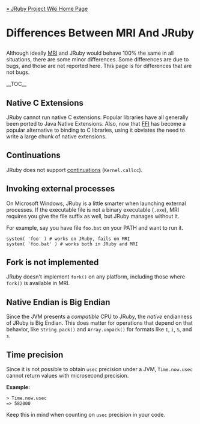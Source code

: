 [[Home|&raquo; JRuby Project Wiki Home Page]]
<h1>Differences Between MRI And JRuby</h1>
Although ideally [http://en.wikipedia.org/wiki/Ruby_MRI MRI] and JRuby would behave 100% the same in all situations, there are some minor differences. Some differences are due to bugs, and those are not reported here. This page is for differences that are not bugs.

__TOC__

== Native C Extensions==
JRuby cannot run native C extensions.  Popular libraries have all generally been ported to Java Native Extensions.  Also, now that [http://kenai.com/projects/ruby-ffi/pages/Home FFI] has become a popular alternative to binding to C libraries, using it obviates the need to write a large chunk of native extensions.

== Continuations ==
JRuby does not support [http://www.intertwingly.net/blog/2005/04/13/Continuations-for-Curmudgeons continuations] (<tt>Kernel.callcc</tt>).

== Invoking external processes ==
On Microsoft Windows, JRuby is a little smarter when launching external processes. If the executable file is not a binary executable (<tt>.exe</tt>), MRI requires you give the file suffix as well, but JRuby manages without it.

For example, say you have file <tt>foo.bat</tt> on your PATH and want to run it. 

 system( 'foo' ) # works on JRuby, fails on MRI
 system( 'foo.bat' ) # works both in JRuby and MRI

== Fork is not implemented ==
JRuby doesn't implement <tt>fork()</tt> on any platform, including those where <tt>fork()</tt> is available in MRI.

== Native Endian is Big Endian ==
Since the JVM presents a ''compatible'' CPU to JRuby, the ''native'' endianness of JRuby is Big Endian. This does matter for operations that depend on that behavior, like <tt>String.pack()</tt> and <tt>Array.unpack()</tt> for formats like <tt> I</tt>, <tt> i</tt>, <tt> S</tt>, and <tt> s</tt>.

== Time precision ==
Since it is not possible to obtain <tt>usec</tt> precision under a JVM, <tt>Time.now.usec</tt> cannot return values with microsecond precision.

'''Example:'''

 > Time.now.usec
 => 582000

Keep this in mind when counting on <tt>usec</tt> precision in your code.
